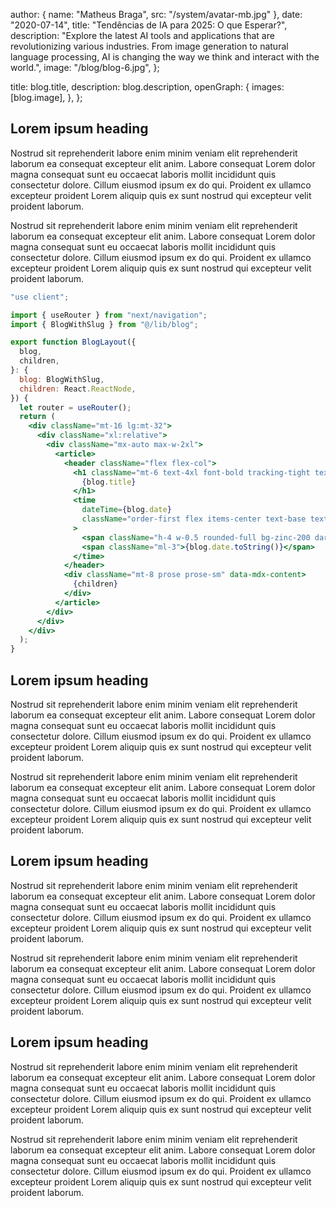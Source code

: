 
  author: { name: "Matheus Braga", src: "/system/avatar-mb.jpg" },
  date: "2020-07-14",
  title: "Tendências de IA para 2025: O que Esperar?",
  description:
    "Explore the latest AI tools and applications that are revolutionizing various industries. From image generation to natural language processing, AI is changing the way we think and interact with the world.",
    image: "/blog/blog-6.jpg",
};

  title: blog.title,
  description: blog.description,
  openGraph: {
    images: [blog.image],
  },
};


## Lorem ipsum heading

Nostrud sit reprehenderit labore enim minim veniam elit reprehenderit laborum ea consequat excepteur elit anim. Labore consequat Lorem dolor magna consequat sunt eu occaecat laboris mollit incididunt quis consectetur dolore. Cillum eiusmod ipsum ex do qui. Proident ex ullamco excepteur proident Lorem aliquip quis ex sunt nostrud qui excepteur velit proident laborum.

Nostrud sit reprehenderit labore enim minim veniam elit reprehenderit laborum ea consequat excepteur elit anim. Labore consequat Lorem dolor magna consequat sunt eu occaecat laboris mollit incididunt quis consectetur dolore. Cillum eiusmod ipsum ex do qui. Proident ex ullamco excepteur proident Lorem aliquip quis ex sunt nostrud qui excepteur velit proident laborum.

```jsx
"use client";

import { useRouter } from "next/navigation";
import { BlogWithSlug } from "@/lib/blog";

export function BlogLayout({
  blog,
  children,
}: {
  blog: BlogWithSlug,
  children: React.ReactNode,
}) {
  let router = useRouter();
  return (
    <div className="mt-16 lg:mt-32">
      <div className="xl:relative">
        <div className="mx-auto max-w-2xl">
          <article>
            <header className="flex flex-col">
              <h1 className="mt-6 text-4xl font-bold tracking-tight text-zinc-800 sm:text-5xl dark:text-zinc-100">
                {blog.title}
              </h1>
              <time
                dateTime={blog.date}
                className="order-first flex items-center text-base text-zinc-400 dark:text-zinc-500"
              >
                <span className="h-4 w-0.5 rounded-full bg-zinc-200 dark:bg-zinc-500" />
                <span className="ml-3">{blog.date.toString()}</span>
              </time>
            </header>
            <div className="mt-8 prose prose-sm" data-mdx-content>
              {children}
            </div>
          </article>
        </div>
      </div>
    </div>
  );
}
```

## Lorem ipsum heading

Nostrud sit reprehenderit labore enim minim veniam elit reprehenderit laborum ea consequat excepteur elit anim. Labore consequat Lorem dolor magna consequat sunt eu occaecat laboris mollit incididunt quis consectetur dolore. Cillum eiusmod ipsum ex do qui. Proident ex ullamco excepteur proident Lorem aliquip quis ex sunt nostrud qui excepteur velit proident laborum.

Nostrud sit reprehenderit labore enim minim veniam elit reprehenderit laborum ea consequat excepteur elit anim. Labore consequat Lorem dolor magna consequat sunt eu occaecat laboris mollit incididunt quis consectetur dolore. Cillum eiusmod ipsum ex do qui. Proident ex ullamco excepteur proident Lorem aliquip quis ex sunt nostrud qui excepteur velit proident laborum.

## Lorem ipsum heading

Nostrud sit reprehenderit labore enim minim veniam elit reprehenderit laborum ea consequat excepteur elit anim. Labore consequat Lorem dolor magna consequat sunt eu occaecat laboris mollit incididunt quis consectetur dolore. Cillum eiusmod ipsum ex do qui. Proident ex ullamco excepteur proident Lorem aliquip quis ex sunt nostrud qui excepteur velit proident laborum.

Nostrud sit reprehenderit labore enim minim veniam elit reprehenderit laborum ea consequat excepteur elit anim. Labore consequat Lorem dolor magna consequat sunt eu occaecat laboris mollit incididunt quis consectetur dolore. Cillum eiusmod ipsum ex do qui. Proident ex ullamco excepteur proident Lorem aliquip quis ex sunt nostrud qui excepteur velit proident laborum.

## Lorem ipsum heading

Nostrud sit reprehenderit labore enim minim veniam elit reprehenderit laborum ea consequat excepteur elit anim. Labore consequat Lorem dolor magna consequat sunt eu occaecat laboris mollit incididunt quis consectetur dolore. Cillum eiusmod ipsum ex do qui. Proident ex ullamco excepteur proident Lorem aliquip quis ex sunt nostrud qui excepteur velit proident laborum.

Nostrud sit reprehenderit labore enim minim veniam elit reprehenderit laborum ea consequat excepteur elit anim. Labore consequat Lorem dolor magna consequat sunt eu occaecat laboris mollit incididunt quis consectetur dolore. Cillum eiusmod ipsum ex do qui. Proident ex ullamco excepteur proident Lorem aliquip quis ex sunt nostrud qui excepteur velit proident laborum.
